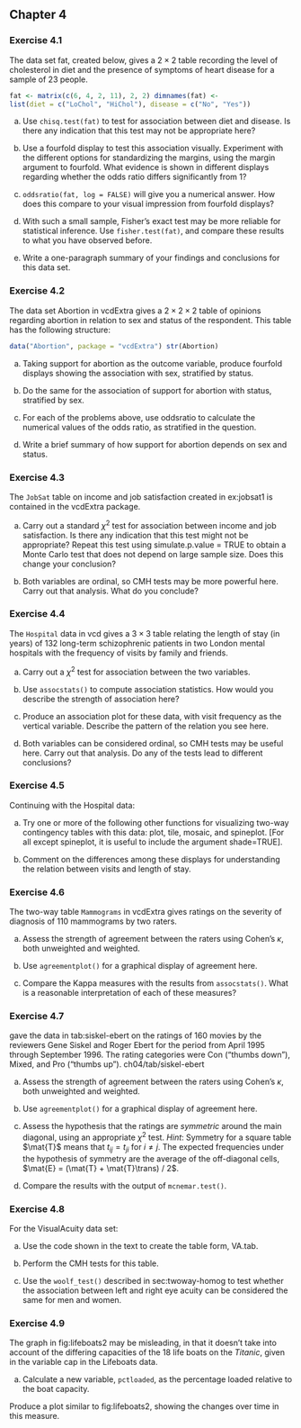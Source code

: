 ## Chapter 4

### Exercise 4.1

The data set fat, created below, gives a $2 \times 2$ table recording
the level of cholesterol in diet and the presence of symptoms of heart
disease for a sample of 23 people.

```r
fat <- matrix(c(6, 4, 2, 11), 2, 2) dimnames(fat) <-
list(diet = c("LoChol", "HiChol"), disease = c("No", "Yes")) 
```

a. Use `chisq.test(fat)` to test for association between diet and disease. Is
there any indication that this test may not be appropriate here?

b. Use a fourfold display to test this association visually. Experiment
with the different options for standardizing the margins, using the
margin argument to fourfold. What evidence is shown in different
displays regarding whether the odds ratio differs significantly from 1?

c. `oddsratio(fat, log = FALSE)` will give you a numerical answer. How does
this compare to your visual impression from fourfold displays?

d. With such a small sample, Fisher’s exact test may be more reliable for
statistical inference. Use `fisher.test(fat)`, and compare these results
to what you have observed before.

e. Write a one-paragraph summary of your findings and conclusions for this
data set.

### Exercise 4.2

The data set Abortion in vcdExtra gives a $2 \times 2 \times 2$ table of
opinions regarding abortion in relation to sex and status of the
respondent. This table has the following structure: 

```r
data("Abortion", package = "vcdExtra") str(Abortion) 
```

a. Taking support for abortion as the outcome variable, produce fourfold
displays showing the association with sex, stratified by status.

b. Do the same for the association of support for abortion with status,
stratified by sex.

c. For each of the problems above, use oddsratio to calculate the numerical
values of the odds ratio, as stratified in the question.

d. Write a brief summary of how support for abortion depends on sex and
status.

### Exercise 4.3

The `JobSat` table on income and job satisfaction created in ex:jobsat1 is
contained in the vcdExtra package.

a. Carry out a standard $\chi^2$ test for association between income and
job satisfaction. Is there any indication that this test might not be
appropriate? Repeat this test using simulate.p.value = TRUE to obtain a
Monte Carlo test that does not depend on large sample size. Does this
change your conclusion?

b. Both variables are ordinal, so CMH tests may be more powerful here.
Carry out that analysis. What do you conclude?

### Exercise 4.4

The `Hospital` data in vcd gives a $3 \times 3$ table relating the length
of stay (in years) of 132 long-term schizophrenic patients in two London
mental hospitals with the frequency of visits by family and friends.

a. Carry out a $\chi^2$ test for association between the two variables.

b. Use `assocstats()` to compute association statistics. How would you describe
the strength of association here?

c. Produce an association plot for these data, with visit frequency as the
vertical variable. Describe the pattern of the relation you see here.

d. Both variables can be considered ordinal, so CMH tests may be useful here.
Carry out that analysis. Do any of the tests lead to different
conclusions?

### Exercise 4.5

Continuing with the Hospital data:

a. Try one or more of the following other functions for visualizing two-way
contingency tables with this data: plot, tile, mosaic, and spineplot.
[For all except spineplot, it is useful to include the argument
shade=TRUE].

b. Comment on the differences among these displays for understanding the
relation between visits and length of stay.

### Exercise 4.6

The two-way table `Mammograms` in vcdExtra gives ratings on the severity
of diagnosis of 110 mammograms by two raters.

a. Assess the strength of agreement between the raters using Cohen’s
$\kappa$, both unweighted and weighted.

b. Use `agreementplot()` for a graphical display of agreement here.

c. Compare the Kappa measures with the results from `assocstats()`. What is a
reasonable interpretation of each of these measures?

### Exercise 4.7

\citet{AgrestiWinner:1997} gave the data in tab:siskel-ebert on the
ratings of 160 movies by the reviewers Gene Siskel and Roger Ebert for
the period from April 1995 through September 1996. The rating categories
were Con (“thumbs down”), Mixed, and Pro (“thumbs up”).
ch04/tab/siskel-ebert

a. Assess the strength of agreement between the raters using Cohen’s
$\kappa$, both unweighted and weighted.

b. Use `agreementplot()` for a graphical display of agreement here.

c. Assess the hypothesis that the ratings are *symmetric* around the main
diagonal, using an appropriate $\chi^2$ test. *Hint*: Symmetry for a
square table $\mat{T}$ means that $t_{ij} = t_{ji}$ for $i \ne j$. The
expected frequencies under the hypothesis of symmetry are the average of
the off-diagonal cells, $\mat{E} = (\mat{T} + \mat{T}\trans) / 2$.

d. Compare the results with the output of `mcnemar.test()`.

### Exercise 4.8

For the VisualAcuity data set:

a. Use the code shown in the text to create the table form, VA.tab.

b. Perform the CMH tests for this table.

c. Use the `woolf_test()` described in sec:twoway-homog to test whether the
association between left and right eye acuity can be considered the same
for men and women.

### Exercise 4.9 

The graph in fig:lifeboats2 may be misleading, in that it doesn’t take
into account of the differing capacities of the 18 life boats on the
*Titanic*, given in the variable cap in the Lifeboats data.

a. Calculate a new variable, `pctloaded`, as the percentage loaded relative
to the boat capacity.

Produce a plot similar to fig:lifeboats2, showing the changes over time
in this measure.
